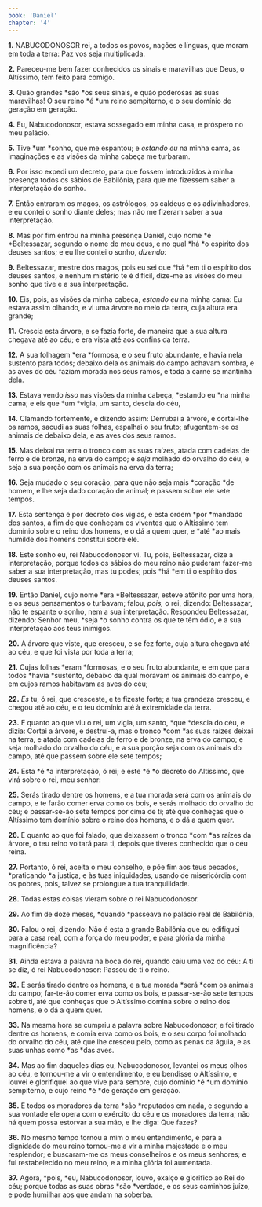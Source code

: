 ```yaml
---
book: 'Daniel'
chapter: '4'
---
```


**1.** NABUCODONOSOR rei, a todos os povos, nações e línguas, que moram em toda a terra: Paz vos seja multiplicada.

**2.** Pareceu-me bem fazer conhecidos os sinais e maravilhas que Deus, o Altíssimo, tem feito para comigo.

**3.** Quão grandes *são *os seus sinais, e quão poderosas as suas maravilhas! O seu reino *é *um reino sempiterno, e o seu domínio de geração em geração.

**4.** Eu, Nabucodonosor, estava sossegado em minha casa, e próspero no meu palácio.

**5.** Tive *um *sonho, que me espantou; e *estando eu* na minha cama, as imaginações e as visões da minha cabeça me turbaram.

**6.** Por isso expedi um decreto, para que fossem introduzidos à minha presença todos os sábios de Babilônia, para que me fizessem saber a interpretação do sonho.

**7.** Então entraram os magos, os astrólogos, os caldeus e os adivinhadores, e eu contei o sonho diante deles; mas não me fizeram saber a sua interpretação.

**8.** Mas por fim entrou na minha presença Daniel, cujo nome *é *Beltessazar, segundo o nome do meu deus, e no qual *há *o espírito dos deuses santos; e eu lhe contei o sonho, *dizendo:*

**9.** Beltessazar, mestre dos magos, pois eu sei que *há *em ti o espírito dos deuses santos, e nenhum mistério te é difícil, dize-me as visões do meu sonho que tive e a sua interpretação.

**10.** Eis, pois, as visões da minha cabeça, *estando eu* na minha cama: Eu estava assim olhando, e vi uma árvore no meio da terra, cuja altura era grande;

**11.** Crescia esta árvore, e se fazia forte, de maneira que a sua altura chegava até ao céu; e era vista até aos confins da terra.

**12.** A sua folhagem *era *formosa, e o seu fruto abundante, e havia nela sustento para todos; debaixo dela os animais do campo achavam sombra, e as aves do céu faziam morada nos seus ramos, e toda a carne se mantinha dela.

**13.** Estava vendo *isso* nas visões da minha cabeça, *estando eu *na minha cama; e eis que *um *vigia, um santo, descia do céu,

**14.** Clamando fortemente, e dizendo assim: Derrubai a árvore, e cortai-lhe os ramos, sacudi as suas folhas, espalhai o seu fruto; afugentem-se os animais de debaixo dela, e as aves dos seus ramos.

**15.** Mas deixai na terra o tronco com as suas raízes, atada com cadeias de ferro e de bronze, na erva do campo; e *seja* molhado do orvalho do céu, e seja a sua porção com os animais na erva da terra;

**16.** Seja mudado o seu coração, para que não seja mais *coração *de homem, e lhe seja dado coração de animal; e passem sobre ele sete tempos.

**17.** Esta sentença é por decreto dos vigias, e esta ordem *por *mandado dos santos, a fim de que conheçam os viventes que o Altíssimo tem domínio sobre o reino dos homens, e o dá a quem quer, e *até *ao mais humilde dos homens constitui sobre ele.

**18.** Este sonho eu, rei Nabucodonosor vi. Tu, pois, Beltessazar, dize a interpretação, porque todos os sábios do meu reino não puderam fazer-me saber a sua interpretação, mas tu podes; pois *há *em ti o espírito dos deuses santos.

**19.** Então Daniel, cujo nome *era *Beltessazar, esteve atônito por uma hora, e os seus pensamentos o turbavam; falou, *pois,* o rei, dizendo: Beltessazar, não te espante o sonho, nem a sua interpretação. Respondeu Beltessazar, dizendo: Senhor meu, *seja *o sonho contra os que te têm ódio, e a sua interpretação aos teus inimigos.

**20.** A árvore que viste, que cresceu, e se fez forte, cuja altura chegava até ao céu, e que foi vista por toda a terra;

**21.** Cujas folhas *eram *formosas, e o seu fruto abundante, e em que para todos *havia *sustento, debaixo da qual moravam os animais do campo, e em cujos ramos habitavam as aves do céu;

**22.** *És* tu, ó rei, que cresceste, e te fizeste forte; a tua grandeza cresceu, e chegou até ao céu, e o teu domínio até à extremidade da terra.

**23.** E quanto ao que viu o rei, um vigia, um santo, *que *descia do céu, e dizia: Cortai a árvore, e destruí-a, mas o tronco *com *as suas raízes deixai na terra, e atada com cadeias de ferro e de bronze, na erva do campo; e seja molhado do orvalho do céu, e a sua porção seja com os animais do campo, até que passem sobre ele sete tempos;

**24.** Esta *é *a interpretação, ó rei; e este *é *o decreto do Altíssimo, que virá sobre o rei, meu senhor:

**25.** Serás tirado dentre os homens, e a tua morada será com os animais do campo, e te farão comer erva como os bois, e serás molhado do orvalho do céu; e passar-se-ão sete tempos por cima de ti; até que conheças que o Altíssimo tem domínio sobre o reino dos homens, e o dá a quem quer.

**26.** E quanto ao que foi falado, que deixassem o tronco *com *as raízes da árvore, o teu reino voltará para ti, depois que tiveres conhecido que o céu reina.

**27.** Portanto, ó rei, aceita o meu conselho, e põe fim aos teus pecados, *praticando *a justiça, e às tuas iniquidades, usando de misericórdia com os pobres, pois, talvez se prolongue a tua tranquilidade.

**28.** Todas estas coisas vieram sobre o rei Nabucodonosor.

**29.** Ao fim de doze meses, *quando *passeava no palácio real de Babilônia,

**30.** Falou o rei, dizendo: Não é esta a grande Babilônia que eu edifiquei para a casa real, com a força do meu poder, e para glória da minha magnificência?

**31.** Ainda estava a palavra na boca do rei, quando caiu uma voz do céu: A ti se diz, ó rei Nabucodonosor: Passou de ti o reino.

**32.** E serás tirado dentre os homens, e a tua morada *será *com os animais do campo; far-te-ão comer erva como os bois, e passar-se-ão sete tempos sobre ti, até que conheças que o Altíssimo domina sobre o reino dos homens, e o dá a quem quer.

**33.** Na mesma hora se cumpriu a palavra sobre Nabucodonosor, e foi tirado dentre os homens, e comia erva como os bois, e o seu corpo foi molhado do orvalho do céu, até que lhe cresceu pelo, como as penas da águia, e as suas unhas como *as *das aves.

**34.** Mas ao fim daqueles dias eu, Nabucodonosor, levantei os meus olhos ao céu, e tornou-me a vir o entendimento, e eu bendisse o Altíssimo, e louvei e glorifiquei ao que vive para sempre, cujo domínio *é *um domínio sempiterno, e cujo reino *é *de geração em geração.

**35.** E todos os moradores da terra *são *reputados em nada, e segundo a sua vontade ele opera com o exército do céu e os moradores da terra; não há quem possa estorvar a sua mão, e lhe diga: Que fazes?

**36.** No mesmo tempo tornou a mim o meu entendimento, e para a dignidade do meu reino tornou-me a vir a minha majestade e o meu resplendor; e buscaram-me os meus conselheiros e os meus senhores; e fui restabelecido no meu reino, e a minha glória foi aumentada.

**37.** Agora, *pois, *eu, Nabucodonosor, louvo, exalço e glorifico ao Rei do céu; porque todas as suas obras *são *verdade, e os seus caminhos juízo, e pode humilhar aos que andam na soberba.